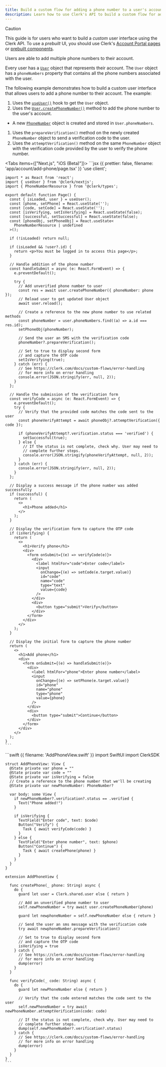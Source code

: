 ```yaml
---
title: Build a custom flow for adding a phone number to a user's account
description: Learn how to use Clerk's API to build a custom flow for adding a phone number to a user's account.
---
```


> [!CAUTION]
> This guide is for users who want to build a _custom_ user interface using the Clerk API. To use a _prebuilt_ UI, you should use Clerk's [Account Portal pages](/docs/account-portal/overview) or [prebuilt components](/docs/components/overview).

Users are able to add multiple phone numbers to their account.

Every user has a [`User`](/docs/references/javascript/user/user) object that represents their account. The `User` object has a `phoneNumbers` property that contains all the phone numbers associated with the user.

The following example demonstrates how to build a custom user interface that allows users to add a phone number to their account. The example:

1. Uses the [`useUser()`](/docs/references/react/use-user) hook to get the `User` object.
1. Uses the [`User.createPhoneNumber()`](/docs/references/javascript/user/create-metadata#create-phone-number) method to add the phone number to the user's account.

- A new [`PhoneNumber`](/docs/references/javascript/phone-number) object is created and stored in `User.phoneNumbers`.

1. Uses the `prepareVerification()` method on the newly created `PhoneNumber` object to send a verification code to the user.
1. Uses the `attemptVerification()` method on the same `PhoneNumber` object with the verification code provided by the user to verify the phone number.

<Tabs items={["Next.js", "iOS (Beta)"]}>
  <Tab>
    ```jsx {{ prettier: false, filename: 'app/account/add-phone/page.tsx' }}
    'use client';

    import * as React from 'react';
    import { useUser } from '@clerk/nextjs';
    import { PhoneNumberResource } from '@clerk/types';

    export default function Page() {
      const { isLoaded, user } = useUser();
      const [phone, setPhone] = React.useState('');
      const [code, setCode] = React.useState('');
      const [isVerifying, setIsVerifying] = React.useState(false);
      const [successful, setSuccessful] = React.useState(false);
      const [phoneObj, setPhoneObj] = React.useState<
        PhoneNumberResource | undefined
      >();

      if (!isLoaded) return null;

      if (isLoaded && !user?.id) {
        return <p>You must be logged in to access this page</p>;
      }

      // Handle addition of the phone number
      const handleSubmit = async (e: React.FormEvent) => {
        e.preventDefault();

        try {
          // Add unverified phone number to user
          const res = await user.createPhoneNumber({ phoneNumber: phone });
          // Reload user to get updated User object
          await user.reload();

          // Create a reference to the new phone number to use related methods
          const phoneNumber = user.phoneNumbers.find((a) => a.id === res.id);
          setPhoneObj(phoneNumber);

          // Send the user an SMS with the verification code
          phoneNumber?.prepareVerification();

          // Set to true to display second form
          // and capture the OTP code
          setIsVerifying(true);
        } catch (err) {
          // See https://clerk.com/docs/custom-flows/error-handling
          // for more info on error handling
          console.error(JSON.stringify(err, null, 2));
        }
      };

      // Handle the submission of the verification form
      const verifyCode = async (e: React.FormEvent) => {
        e.preventDefault();
        try {
          // Verify that the provided code matches the code sent to the user
          const phoneVerifyAttempt = await phoneObj?.attemptVerification({ code });

          if (phoneVerifyAttempt?.verification.status === 'verified') {
            setSuccessful(true);
          } else {
            // If the status is not complete, check why. User may need to
            // complete further steps.
            console.error(JSON.stringify(phoneVerifyAttempt, null, 2));
          }
        } catch (err) {
          console.error(JSON.stringify(err, null, 2));
        }
      };

      // Display a success message if the phone number was added successfully
      if (successful) {
        return (
          <>
            <h1>Phone added</h1>
          </>
        );
      }

      // Display the verification form to capture the OTP code
      if (isVerifying) {
        return (
          <>
            <h1>Verify phone</h1>
            <div>
              <form onSubmit={(e) => verifyCode(e)}>
                <div>
                  <label htmlFor="code">Enter code</label>
                  <input
                    onChange={(e) => setCode(e.target.value)}
                    id="code"
                    name="code"
                    type="text"
                    value={code}
                  />
                </div>
                <div>
                  <button type="submit">Verify</button>
                </div>
              </form>
            </div>
          </>
        );
      }

      // Display the initial form to capture the phone number
      return (
        <>
          <h1>Add phone</h1>
          <div>
            <form onSubmit={(e) => handleSubmit(e)}>
              <div>
                <label htmlFor="phone">Enter phone number</label>
                <input
                  onChange={(e) => setPhone(e.target.value)}
                  id="phone"
                  name="phone"
                  type="phone"
                  value={phone}
                />
              </div>
              <div>
                <button type="submit">Continue</button>
              </div>
            </form>
          </div>
        </>
      );
    }
    ```
  </Tab>

  <Tab>
    ```swift {{ filename: 'AddPhoneView.swift' }}
    import SwiftUI
    import ClerkSDK

    struct AddPhoneView: View {
      @State private var phone = ""
      @State private var code = ""
      @State private var isVerifying = false
      // Create a reference to the phone number that we'll be creating
      @State private var newPhoneNumber: PhoneNumber?

      var body: some View {
        if newPhoneNumber?.verification?.status == .verified {
          Text("Phone added!")
        }
          
        if isVerifying {
          TextField("Enter code", text: $code)
          Button("Verify") {
            Task { await verifyCode(code) }
          }
        } else {
          TextField("Enter phone number", text: $phone)
          Button("Continue") {
            Task { await createPhone(phone) }
          }
        }
      }
    }

    extension AddPhoneView {
        
      func createPhone(_ phone: String) async {
        do {
          guard let user = Clerk.shared.user else { return }
          
          // Add an unverified phone number to user
          self.newPhoneNumber = try await user.createPhoneNumber(phone)
          
          guard let newphoneNumber = self.newPhoneNumber else { return }
          
          // Send the user an sms message with the verification code
          try await newphoneNumber.prepareVerification()
          
          // Set to true to display second form
          // and capture the OTP code
          isVerifying = true
        } catch {
          // See https://clerk.com/docs/custom-flows/error-handling
          // for more info on error handling
          dump(error)
        }
      }
        
      func verifyCode(_ code: String) async {
        do {
          guard let newPhoneNumber else { return }
          
          // Verify that the code entered matches the code sent to the user
          self.newPhoneNumber = try await newPhoneNumber.attemptVerification(code: code)
          
          // If the status is not complete, check why. User may need to
          // complete further steps.
          dump(self.newPhoneNumber?.verification?.status)
        } catch {
          // See https://clerk.com/docs/custom-flows/error-handling
          // for more info on error handling
          dump(error)
        }
      }
    }
    ```
  </Tab>
</Tabs>
